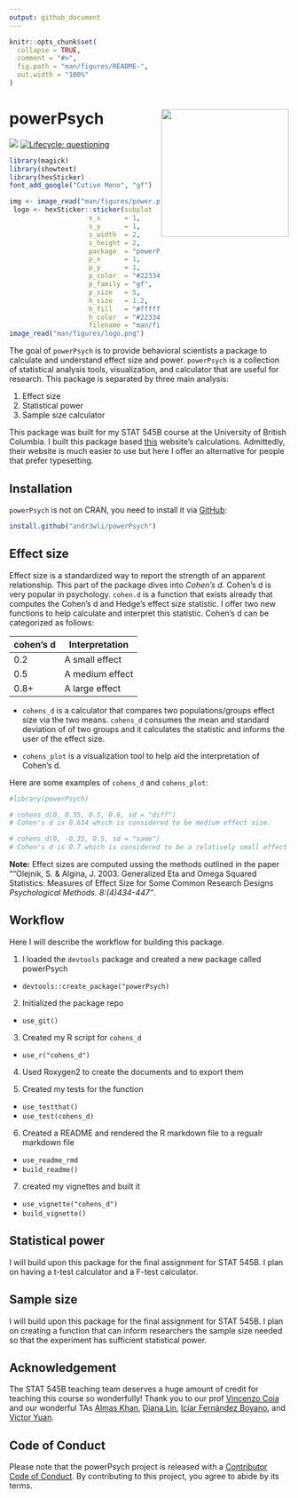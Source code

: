 ```yaml
---
output: github_document
---
```


<!-- README.md is generated from README.Rmd. Please edit that file -->

```r
knitr::opts_chunk$set(
  collapse = TRUE,
  comment = "#>",
  fig.path = "man/figures/README-",
  out.width = "100%"
)
```

# powerPsych <img src="man/figures/logo.png" align="right" height=230/>

<!-- badges: start -->
![](https://img.shields.io/badge/AndrewLi-STAT545-green)
[![Lifecycle: questioning](https://img.shields.io/badge/lifecycle-questioning-blue.svg)](https://www.tidyverse.org/lifecycle/#questioning)
<!-- badges: end -->
```r
library(magick)
library(showtext)
library(hexSticker)
font_add_google("Cutive Mono", "gf")
```


```r
img <- image_read("man/figures/power.png")
 logo <- hexSticker::sticker(subplot  = img,
                    s_x      = 1,
                    s_y      = 1,
                    s_width  = 2,
                    s_height = 2,
                    package  = "powerPsych",
                    p_x      = 1,
                    p_y      = 1,
                    p_color  = "#223344",
                    p_family = "gf",
                    p_size   = 5,
                    h_size   = 1.2,
                    h_fill   = "#ffffff",
                    h_color  = "#223344",
                    filename = "man/figures/logo.png")
image_read("man/figures/logo.png")
```


The goal of `powerPsych` is to provide behavioral scientists a package to calculate and understand effect size and power. `powerPsych` is a collection of statistical analysis tools, visualization, and calculator that are useful for research. This package is separated by three main analysis:

1. Effect size
2. Statistical power
3. Sample size calculator

This package was built for my STAT 545B course at the University of British Columbia. I built this package based [this](https://www.ai-therapy.com) website's calculations. Admittedly, their website is much easier to use but here I offer an alternative for people that prefer typesetting. 

## Installation

`powerPsych` is not on CRAN, you need to install it via [GitHub]():

``` r
install.github("andr3wli/powerPsych")
```

## Effect size

Effect size is a standardized way to report the strength of an apparent relationship. This part of the package dives into *Cohen's d*. Cohen's d is very popular in psychology. `cohen.d` is a function that exists already that computes the Cohen's d and Hedge's effect size statistic. I offer two new functions to help calculate and interpret this statistic. Cohen's d can be categorized as follows:

| cohen's d | Interpretation  |
|-----------|-----------------|
| 0.2       | A small effect  |
| 0.5       | A medium effect |
| 0.8+      | A large effect  |

* `cohens_d` is a calculator that compares two populations/groups effect size via the two means. `cohens_d` consumes the mean and standard deviation of of two groups and it calculates the statistic and informs the user of the effect size. 

* `cohens_plot` is a visualization tool to help aid the interpretation of Cohen's d.  

Here are some examples of `cohens_d` and `cohens_plot`:

```r
#library(powerPsych)

# cohens_d(0, 0.35, 0.5, 0.6, sd = "diff")
# Cohen's d is 0.634 which is considered to be medium effect size.

# cohens_d(0, -0.35, 0.5, sd = "same")
# Cohen's d is 0.7 which is considered to be a relatively small effect size.
```

**Note:** Effect sizes are computed ussing the methods outlined in the paper ""Olejnik, S. & Algina, J. 2003. Generalized Eta and Omega Squared Statistics: Measures of Effect Size for Some Common Research Designs *Psychological Methods. 8:(4)434-447"*.

## Workflow
Here I will describe the workflow for building this package.

1. I loaded the `devtools` package and created a new package called powerPsych
* `devtools::create_package("powerPsych)`

2. Initialized the package repo
* `use_git()`

3. Created my R script for `cohens_d`
* `use_r("cohens_d")`

4. Used Roxygen2 to create the documents and to export them

5. Created my tests for the function
* `use_testthat()`
* `use_test(cohens_d)`

6. Created a README and rendered the R markdown file to a regualr markdown file
* `use_readme_rmd`
* `build_readme()`

7. created my vignettes and built it
* `use_vignette("cohens_d")`
* `build_vignette()`

## Statistical power

I will build upon this package for the final assignment for STAT 545B. I plan on having a t-test calculator and a F-test calculator.

## Sample size 

I will build upon this package for the final assignment for STAT 545B. I plan on creating a function that can inform researchers the sample size needed so that the experiment has sufficient statistical power.

## Acknowledgement
The STAT 545B teaching team deserves a huge amount of credit for teaching this course so wonderfully! Thank you to our prof [Vincenzo Coia](https://vincenzocoia.com) and our wonderful TAs [Almas Khan](), [Diana Lin](http://www.birollab.ca/member/dlin), [Icíar Fernández Boyano](), and [Victor Yuan]().

## Code of Conduct

Please note that the powerPsych project is released with a [Contributor Code of Conduct](https://contributor-covenant.org/version/2/0/CODE_OF_CONDUCT.html). By contributing to this project, you agree to abide by its terms.

